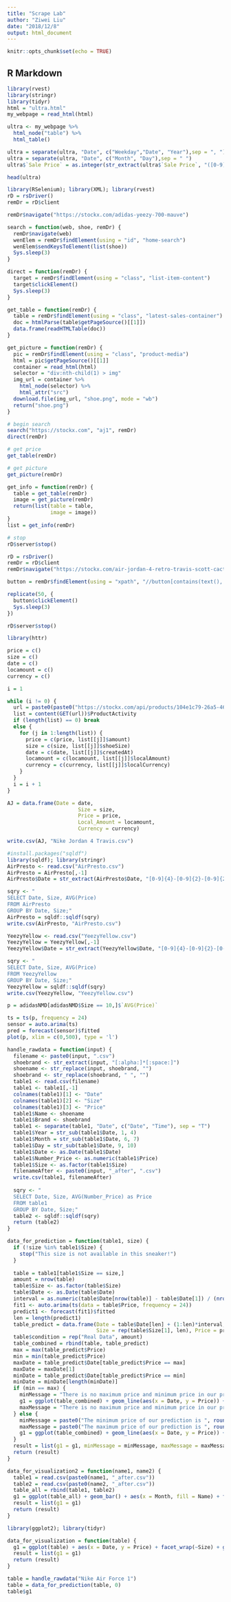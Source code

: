 ```yaml
---
title: "Scrape Lab"
author: "Ziwei Liu"
date: "2018/12/8"
output: html_document
---
```


```r
knitr::opts_chunk$set(echo = TRUE)
```

## R Markdown

```r
library(rvest)
library(stringr)
library(tidyr)
html = "ultra.html"
my_webpage = read_html(html)

ultra <- my_webpage %>%
  html_node("table") %>%
  html_table()

ultra = separate(ultra, "Date", c("Weekday","Date", "Year"),sep = ", ")
ultra = separate(ultra, "Date", c("Month", "Day"),sep = " ")
ultra$`Sale Price` = as.integer(str_extract(ultra$`Sale Price`, "([0-9]{2,4})"))

head(ultra)
```

```r
library(RSelenium); library(XML); library(rvest)
rD = rsDriver()
remDr = rD$client

remDr$navigate("https://stockx.com/adidas-yeezy-700-mauve")

search = function(web, shoe, remDr) {
  remDr$navigate(web)
  wenElem = remDr$findElement(using = "id", "home-search")
  wenElem$sendKeysToElement(list(shoe))
  Sys.sleep(3)
}

direct = function(remDr) {
  target = remDr$findElement(using = "class", "list-item-content")
  target$clickElement() 
  Sys.sleep(3)
}

get_table = function(remDr) {
  table = remDr$findElement(using = "class", "latest-sales-container")
  doc = htmlParse(table$getPageSource()[[1]])
  data.frame(readHTMLTable(doc))
}

get_picture = function(remDr) {
  pic = remDr$findElement(using = "class", "product-media")
  html = pic$getPageSource()[[1]]
  container = read_html(html)
  selector = "div:nth-child(1) > img"
  img_url = container %>%
    html_node(selector) %>%
    html_attr("src")
  download.file(img_url, "shoe.png", mode = "wb")
  return("shoe.png")
}

# begin search
search("https://stockx.com", "aj1", remDr)
direct(remDr)

# get price
get_table(remDr)

# get picture
get_picture(remDr)

get_info = function(remDr) {
  table = get_table(remDr)
  image = get_picture(remDr)
  return(list(table = table, 
              image = image))
}
list = get_info(remDr)

# stop
rD$server$stop()
```

```r
rD = rsDriver()
remDr = rD$client
remDr$navigate("https://stockx.com/air-jordan-4-retro-travis-scott-cactus-jack")

button = remDr$findElement(using = "xpath", "//button[contains(text(),'Load More')]")

replicate(50, {
  button$clickElement()
  Sys.sleep(3)
})

rD$server$stop()

```

```r
library(httr)

price = c()
size = c()
date = c()
locamount = c()
currency = c()

i = 1

while (i != 0) {
  url = paste0(paste0("https://stockx.com/api/products/104e1c79-26a5-463d-86c4-88ca95ad2d3e/activity?state=480&currency=USD&limit=10&page=", i), "&sort=createdAt&order=DESC")
  list = content(GET(url))$ProductActivity
  if (length(list) == 0) break
  else {
    for (j in 1:length(list)) {
      price = c(price, list[[j]]$amount)
      size = c(size, list[[j]]$shoeSize)
      date = c(date, list[[j]]$createdAt)
      locamount = c(locamount, list[[j]]$localAmount)
      currency = c(currency, list[[j]]$localCurrency)  
    }
  }
  i = i + 1
}

AJ = data.frame(Date = date,
                       Size = size,
                       Price = price,
                       Local_Amount = locamount,
                       Currency = currency)

write.csv(AJ, "Nike Jordan 4 Travis.csv")
```


```r
#install.packages("sqldf")
library(sqldf); library(stringr)
AirPresto <- read.csv("AirPresto.csv")
AirPresto = AirPresto[,-1]
AirPresto$Date = str_extract(AirPresto$Date, "[0-9]{4}-[0-9]{2}-[0-9]{2}")

sqry <- "
SELECT Date, Size, AVG(Price)
FROM AirPresto
GROUP BY Date, Size;"
AirPresto = sqldf::sqldf(sqry)
write.csv(AirPresto, "AirPresto.csv")
```

```r
YeezyYellow <- read.csv("YeezyYellow.csv")
YeezyYellow = YeezyYellow[,-1]
YeezyYellow$Date = str_extract(YeezyYellow$Date, "[0-9]{4}-[0-9]{2}-[0-9]{2}")

sqry <- "
SELECT Date, Size, AVG(Price)
FROM YeezyYellow
GROUP BY Date, Size;"
YeezyYellow = sqldf::sqldf(sqry)
write.csv(YeezyYellow, "YeezyYellow.csv")
```


```r
p = adidasNMD[adidasNMD$Size == 10,]$`AVG(Price)`

ts = ts(p, frequency = 24)
sensor = auto.arima(ts)
pred = forecast(sensor)$fitted
plot(p, xlim = c(0,500), type = 'l')


```


```r
handle_rawdata = function(input) {
  filename <- paste0(input, ".csv")
  shoebrand <- str_extract(input, "[:alpha:]*[:space:]")
  shoename <- str_replace(input, shoebrand, "")
  shoebrand <- str_replace(shoebrand, " ", "")
  table1 <- read.csv(filename)
  table1 <- table1[,-1]
  colnames(table1)[1] <- "Date"
  colnames(table1)[2] <- "Size"
  colnames(table1)[3] <- "Price"
  table1$Name <- shoename
  table1$Brand <- shoebrand
  table1 <- separate(table1, "Date", c("Date", "Time"), sep = "T")
  table1$Year = str_sub(table1$Date, 1, 4)
  table1$Month = str_sub(table1$Date, 6, 7)
  table1$Day = str_sub(table1$Date, 9, 10)
  table1$Date <- as.Date(table1$Date)
  table1$Number_Price <- as.numeric(table1$Price)
  table1$Size <- as.factor(table1$Size)
  filenameAfter <- paste0(input, "_after", ".csv")
  write.csv(table1, filenameAfter)
  
  sqry <- "
  SELECT Date, Size, AVG(Number_Price) as Price
  FROM table1
  GROUP BY Date, Size;"
  table2 <- sqldf::sqldf(sqry)
  return (table2)
}


```

```r
data_for_prediction = function(table1, size) {
  if (!size %in% table1$Size) {
    stop("This size is not available in this sneaker!")
  }
 
  table = table1[table1$Size == size,]
  amount = nrow(table)
  table$Size <- as.factor(table$Size)
  table$Date <- as.Date(table$Date)
  interval = as.numeric(table$Date[nrow(table)] - table$Date[1]) / (nrow(table) - 1)
  fit1 <- auto.arima(ts(data = table$Price, frequency = 24))
  predict1 <- forecast(fit1)$fitted
  len = length(predict1)
  table_predict = data.frame(Date = table$Date[len] + (1:len)*interval,
                             Size = rep(table$Size[1], len), Price = predict1, condition = "Predict Price")
  table$condition = rep("Real Data", amount)
  table_combined = rbind(table, table_predict)
  max = max(table_predict$Price)
  min = min(table_predict$Price)
  maxDate = table_predict$Date[table_predict$Price == max]
  maxDate = maxDate[1]
  minDate = table_predict$Date[table_predict$Price == min]
  minDate = minDate[length(minDate)]
  if (min == max) {
    minMessage = "There is no maximum price and minimum price in our prediction since sources prices are too few to make the prediction."
    g1 = ggplot(table_combined) + geom_line(aes(x = Date, y = Price)) + geom_line(aes(x = Date, y = Price, color = condition)) + theme(panel.grid =element_blank()) + ggtitle("Predicted Result") 
    maxMessage = "There is no maximum price and minimum price in our prediction since sources prices are too few to make the prediction."
  } else {
    minMessage = paste0("The minimum price of our prediction is ", round(min,2), ", which will be in ", minDate, ".")
    maxMessage = paste0("The maximum price of our prediction is ", round(max,2), ", which will be in ", maxDate, ".")
    g1 = ggplot(table_combined) + geom_line(aes(x = Date, y = Price)) + geom_line(aes(x = Date, y = Price, color = condition)) + theme(panel.grid =element_blank()) + ggtitle("Predicted Result") + annotate("text", x = maxDate, y = max, label = "Max Price") + annotate("text", x = minDate, y = min, label = "Min Price")
  }
  result = list(g1 = g1, minMessage = minMessage, maxMessage = maxMessage)
  return (result)
}
```

```r
data_for_visualization2 = function(name1, name2) {
  table1 = read.csv(paste0(name1, "_after.csv"))
  table2 = read.csv(paste0(name2, "_after.csv"))
  table_all = rbind(table1, table2)
  g1 = ggplot(table_all) + geom_bar() + aes(x = Month, fill = Name) + facet_wrap(~Size) + theme(panel.grid =element_blank())
  result = list(g1 = g1)
  return (result)
}
```

```r
library(ggplot2); library(tidyr)

data_for_visualization = function(table) {
  g1 = ggplot(table) + aes(x = Date, y = Price) + facet_wrap(~Size) + geom_line() + theme(panel.grid =element_blank()) + ggtitle("Date versus Price")
  result = list(g1 = g1)
  return (result)
}

table = handle_rawdata("Nike Air Force 1")
table = data_for_prediction(table, 0)
table$g1
```
